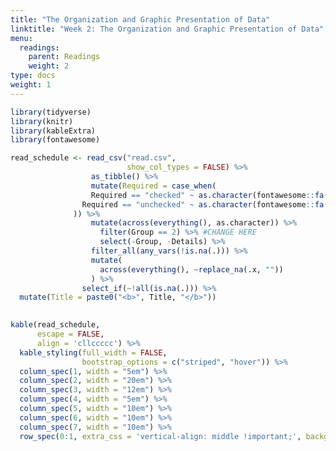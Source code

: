 ```yaml
---
title: "The Organization and Graphic Presentation of Data"
linktitle: "Week 2: The Organization and Graphic Presentation of Data"
menu:
  readings:
    parent: Readings
    weight: 2
type: docs
weight: 1
---
```


```r
library(tidyverse)
library(knitr)
library(kableExtra)
library(fontawesome)
```

<style>
table > tbody > tr:hover > td, table > tbody > tr:hover > th {
  background-color: #ffffff;
}
</style>

```r

read_schedule <- read_csv("read.csv",
                          show_col_types = FALSE) %>% 
                  as_tibble() %>%
                  mutate(Required = case_when(
                  Required == "checked" ~ as.character(fontawesome::fa("circle-check", fill = "#428bca", height = "15px")),
                Required == "unchecked" ~ as.character(fontawesome::fa("circle-xmark", fill = "#d9534f", height = "15px"))
              )) %>%
                  mutate(across(everything(), as.character)) %>%
                    filter(Group == 2) %>% #CHANGE HERE
                    select(-Group, -Details) %>%
                  filter_all(any_vars(!is.na(.))) %>% 
                  mutate(
                    across(everything(), ~replace_na(.x, ""))
                  ) %>%
                select_if(~!all(is.na(.))) %>%
  mutate(Title = paste0("<b>", Title, "</b>"))
  
```

```r
kable(read_schedule, 
      escape = FALSE,
      align = 'cllccccc') %>%
  kable_styling(full_width = FALSE,
                bootstrap_options = c("striped", "hover")) %>%
  column_spec(1, width = "5em") %>%
  column_spec(2, width = "20em") %>%
  column_spec(3, width = "12em") %>%
  column_spec(4, width = "5em") %>%
  column_spec(5, width = "10em") %>%
  column_spec(6, width = "10em") %>%
  column_spec(7, width = "10em") %>%
  row_spec(0:1, extra_css = 'vertical-align: middle !important;', background = "#ffffff")
```
